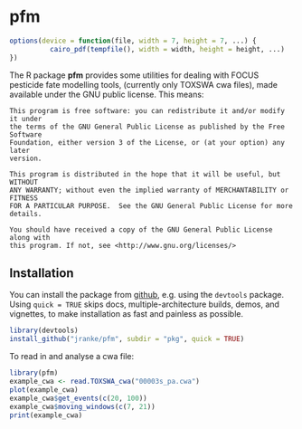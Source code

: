 # pfm
```r
options(device = function(file, width = 7, height = 7, ...) {
          cairo_pdf(tempfile(), width = width, height = height, ...)
})
```
The R package **pfm** provides some utilities for dealing with FOCUS pesticide fate modelling tools,
(currently only TOXSWA cwa files), made available under the GNU public license.
This means:

    This program is free software: you can redistribute it and/or modify it under
    the terms of the GNU General Public License as published by the Free Software
    Foundation, either version 3 of the License, or (at your option) any later
    version.

    This program is distributed in the hope that it will be useful, but WITHOUT
    ANY WARRANTY; without even the implied warranty of MERCHANTABILITY or FITNESS
    FOR A PARTICULAR PURPOSE.  See the GNU General Public License for more
    details.

    You should have received a copy of the GNU General Public License along with
    this program. If not, see <http://www.gnu.org/licenses/>

## Installation

You can install the package from [github](http://github.com/jranke/pfm), e.g.
using the `devtools` package.  Using `quick = TRUE` skips docs,
multiple-architecture builds, demos, and vignettes, to make installation as
fast and painless as possible.

```r
library(devtools)
install_github("jranke/pfm", subdir = "pkg", quick = TRUE)
```

To read in and analyse a cwa file:

```r
library(pfm)
example_cwa <- read.TOXSWA_cwa("00003s_pa.cwa")
plot(example_cwa)
example_cwa$get_events(c(20, 100))
example_cwa$moving_windows(c(7, 21))
print(example_cwa)
```
